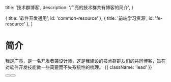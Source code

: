 
  title: '技术群博客',
  description: '广亮的技术群共有博客的简介',
}

  { title: '软件开发通用', id: 'common-resource' },
  { title: '前端学习资源', id: 'fe-resource' },
]

<HeroPattern />

# 简介

我是广亮，是一名开发者兼设计师，这是我建设的技术群群友们的共同博客，旨在对软件开发技能做一些简要而不失系统性的梳理。 {{ className: 'lead' }}

<div className="not-prose mb-16 mt-6 flex gap-3">
  <Button href="/quickstart" arrow="right" children="Quickstart" />
  <Button href="/sdks" variant="outline" children="Explore SDKs" />
</div>

<Guides />

<ResourcesCommon />

<ResourcesFe />
